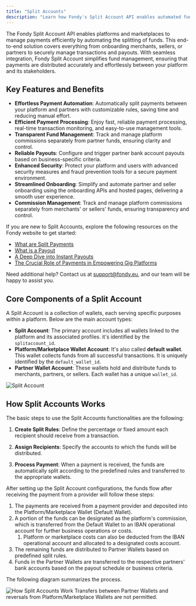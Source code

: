 ```yaml
---
title: "Split Accounts"
description: "Learn how Fondy's Split Account API enables automated fund distribution between platforms and partners, with features for payment processing, commission management, and secure payouts."
---
```





The Fondy Split Account API enables platforms and marketplaces to manage payments efficiently by automating the splitting of funds. This end-to-end solution covers everything from onboarding merchants, sellers, or partners to securely manage transactions and payouts. With seamless integration, Fondy Split Account simplifies fund management, ensuring that payments are distributed accurately and effortlessly between your platform and its stakeholders.

## Key Features and Benefits

* **Effortless Payment Automation**: Automatically split payments between your platform and partners with customizable rules, saving time and reducing manual effort.
* **Efficient Payment Processing**: Enjoy fast, reliable payment processing, real-time transaction monitoring, and easy-to-use management tools.
* **Transparent Fund Management**: Track and manage platform commissions separately from partner funds, ensuring clarity and control.
* **Reliable Payouts**: Configure and trigger partner bank account payouts based on business-specific criteria.
* **Enhanced Security**: Protect your platform and users with advanced security measures and fraud prevention tools for a secure payment environment.
* **Streamlined Onboarding**: Simplify and automate partner and seller onboarding using the onboarding APIs and hosted pages, delivering a smooth user experience.
* **Commission Management**: Track and manage platform commissions separately from merchants' or sellers' funds, ensuring transparency and control.

<Callout type="success" title="Supporting Materials">
  If you are new to Split Accounts, explore the following resources on the Fondy website to get started:

  * [What are Split Payments](https://fondy.io/gb/resources/what-is-split-payment/)
  * [What is a Payout](https://fondy.io/gb/resources/what-are-payouts/)
  * [A Deep Dive into Instant Payouts](https://fondy.io/gb/blog/instant-payouts/)
  * [The Crucial Role of Payments in Empowering Gig Platforms](https://fondy.io/gb/resources/gig-economy-global-payments/)

  Need additional help? Contact us at [support@fondy.eu](mailto:support@fondy.eu), and our team will be happy to assist you.
</Callout>

## Core Components of a Split Account

A Split Account is a collection of wallets, each serving specific purposes within a platform. Below are the main account types:

* **Split Account**: The primary account includes all wallets linked to the platform and its associated profiles. it's identified by the `splitaccount_id`.
* **Platform/Marketplace Wallet Account**: It's also called **default wallet**. This wallet collects funds from all successful transactions. It is uniquely identified by the `default_wallet_id`.
* **Partner Wallet Account**: These wallets hold and distribute funds to merchants, partners, or sellers. Each wallet has a unique `wallet_id`.

<Image src="media/docs/flow/split-accounts/split-account.png" alt="Split Account" />

## How Split Accounts Works

The basic steps to use the Split Accounts functionalities are the following:

1. **Create Split Rules**: Define the percentage or fixed amount each recipient should receive from a transaction.

2. **Assign Recipients**: Specify the accounts to which the funds will be distributed.

3. **Process Payment**: When a payment is received, the funds are automatically split according to the predefined rules and transferred to the appropriate wallets.

After setting up the Split Account configurations, the funds flow after receiving the payment from a provider will follow these steps:

1. The payments are received from a payment provider and deposited into the Platform/Marketplace Wallet (Default Wallet).
2. A portion of the funds can be designated as the platform's commission, which is transferred from the Default Wallet to an IBAN operational account for further business operations or costs.
   1. Platform or marketplace costs can also be deducted from the IBAN operational account and allocated to a designated costs account.
3. The remaining funds are distributed to Partner Wallets based on predefined split rules.
4. Funds in the Partner Wallets are transferred to the respective partners' bank accounts based on the payout schedule or business criteria.

The following diagram summarizes the process.

<Image src="media/docs/flow/split-accounts/how-split-accounts-work.png" alt="How Split Accounts Work" />

<Callout type="warning" title="Limitations">
  Transfers between Partner Wallets and reversals from Platform/Marketplace Wallets are not permitted.
</Callout>
